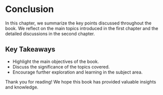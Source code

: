 # Conclusion

In this chapter, we summarize the key points discussed throughout the book. We reflect on the main topics introduced in the first chapter and the detailed discussions in the second chapter. 

## Key Takeaways

- Highlight the main objectives of the book.
- Discuss the significance of the topics covered.
- Encourage further exploration and learning in the subject area.

Thank you for reading! We hope this book has provided valuable insights and knowledge.